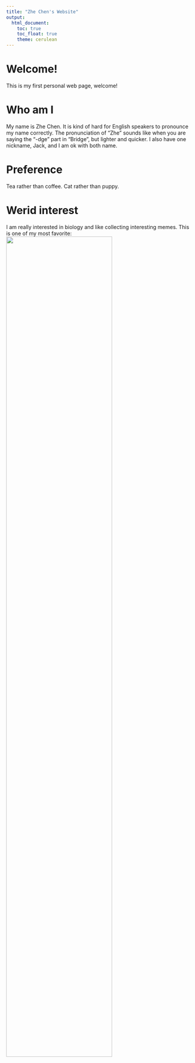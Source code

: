 ```yaml
---
title: "Zhe Chen's Website"
output: 
  html_document:
    toc: true
    toc_float: true
    theme: cerulean
---
```



# Welcome!


This is my first personal web page, welcome!


# Who am I  

My name is Zhe Chen. It is kind of hard for English speakers to pronounce my name correctly. The pronunciation of "Zhe" sounds like when you are saying the "-dge" part in "Bridge", but lighter and quicker. I also have one nickname, Jack, and I am ok with both name. 


# Preference

Tea rather than coffee.
Cat rather than puppy.


# Werid interest

I am really interested in biology and like collecting interesting memes. This is one of my most favorite:
<img src="olZLa7i.jpg" style="width:75%">

